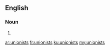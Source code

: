 ==English==

===Noun===
{{head|en|noun plural form}}

# {{plural of|unionist|lang=en}}

[[ar:unionists]]
[[fr:unionists]]
[[ku:unionists]]
[[my:unionists]]